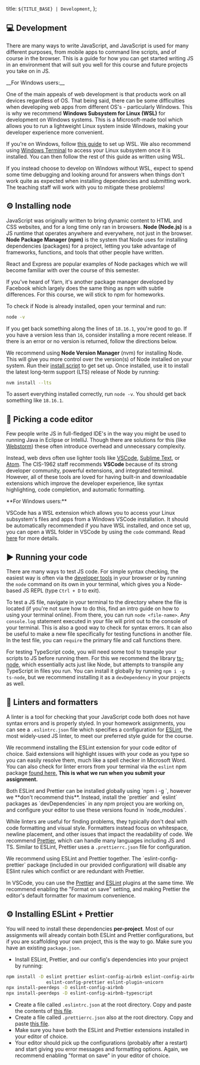 
  title: `${TITLE_BASE} | Development`,
};

## 💻 Development

There are many ways to write JavaScript, and JavaScript is used for many different purposes, from mobile apps to command line scripts, and of course in the browser. This is a guide for how you can get started writing JS in an environment that will suit you well for this course and future projects you take on in JS.

<Alert mdx type="warning">
__For Windows users:__

One of the main appeals of web development is that products work on all devices regardless of OS. That being said, there can be some difficulties when developing web apps from different OS's - particularly Windows. This is why we recommend **Windows Subsystem for Linux (WSL)** for development on Windows systems. This is a Microsoft-made tool which allows you to run a lightweight Linux system inside Windows, making your developer experience more convenient.

</Alert>

If you're on Windows, follow [this guide](https://learn.microsoft.com/en-us/windows/wsl/install) to set up WSL. We also recommend using [Windows Terminal](https://apps.microsoft.com/store/detail/windows-terminal/9N0DX20HK701) to access your Linux subsystem once it is installed. You can then follow the rest of this guide as written using WSL.

<Alert mdx type="danger">
  If you instead choose to develop on Windows without WSL, expect to spend some
  time debugging and looking around for answers when things don't work quite as
  expected when installing dependencies and submitting work. The teaching staff
  will work with you to mitigate these problems!
</Alert>

## ⚙️ Installing node

JavaScript was originally written to bring dynamic content to HTML and CSS websites, and for a long time only ran in browsers. **Node (Node.js)** is a JS runtime that operates anywhere and everywhere, not just in the browser. **Node Package Manager (npm)** is the system that Node uses for installing dependencies (packages) for a project, letting you take advantage of frameworks, functions, and tools that other people have written.

React and Express are popular examples of Node packages which we will become familiar with over the course of this semester.

If you've heard of Yarn, it's another package manager developed by Facebook which largely does the same thing as npm with subtle differences. For this course, we will stick to npm for homeworks.

To check if Node is already installed, open your terminal and run:

```sh
node -v
```

If you get back something along the lines of `18.16.1`, you're good to go. If you have a version less than `16`, consider installing a more recent release. If there is an error or no version is returned, follow the directions below.

We recommend using **Node Version Manager** (nvm) for installing Node. This will give you more control over the version(s) of Node installed on your system. Run their [install script](https://github.com/nvm-sh/nvm#install--update-script) to get set up. Once installed, use it to install the latest long-term support (LTS) release of Node by running:

```sh
nvm install --lts
```

To assert everything installed correctly, run `node -v`. You should get back something like `18.16.1`.

## 📝 Picking a code editor

Few people write JS in full-fledged IDE's in the way you might be used to running Java in Eclipse or IntelliJ. Though there are solutions for this (like [Webstorm](https://www.jetbrains.com/webstorm/)) these often introduce overhead and unnecessary complexity.

Instead, web devs often use lighter tools like [VSCode](https://code.visualstudio.com), [Sublime Text](https://www.sublimetext.com), or [Atom](https://atom.io). The CIS-1962 staff recommends **VSCode** because of its strong developer community, powerful extensions, and integrated terminal. However, all of these tools are loved for having built-in and downloadable extensions which improve the developer experience, like syntax highlighting, code completion, and automatic formatting.

<Alert mdx>
**For Windows users:**

VSCode has a WSL extension which allows you to access your Linux subsystem's files and apps from a Windows VSCode installation. It should be automatically recommended if you have WSL installed, and once set up, you can open a WSL folder in VSCode by using the `code` command. Read [here](https://code.visualstudio.com/docs/remote/wsl) for more details.

</Alert>

## ▶️ Running your code

There are many ways to test JS code. For simple syntax checking, the easiest way is often via the [developer tools](https://developers.google.com/web/tools/chrome-devtools/) in your browser or by running the `node` command on its own in your terminal, which gives you a Node-based JS REPL (type `Ctrl + D` to exit).

To test a JS file, navigate in your terminal to the directory where the file is located (if you're not sure how to do this, find an intro guide on how to using your terminal online). From there, you can run `node <file-name>`. Any `console.log` statement executed in your file will print out to the console of your terminal. This is also a good way to check for syntax errors. It can also be useful to make a new file specifically for testing functions in another file. In the test file, you can `require` the primary file and call functions there.

For testing TypeScript code, you will need some tool to transpile your scripts to JS before running them. For this we recommend the library [ts-node](https://www.npmjs.com/package/ts-node), which essentially acts just like Node, but attempts to transpile any TypeScript in files you run. You can install it globally by running `npm i -g ts-node`, but we recommend installing it as a `devDependency` in your projects as well.

## 💅 Linters and formatters

A linter is a tool for checking that your JavaScript code both does not have syntax errors and is properly styled. In your homework assignments, you can see a `.eslintrc.json` file which specifies a configuration for [ESLint](https://eslint.org), the most widely-used JS linter, to meet our preferred style guide for the course.

We recommend installing the ESLint extension for your code editor of choice. Said extensions will highlight issues with your code as you type so you can easily resolve them, much like a spell checker in Microsoft Word. You can also check for linter errors from your terminal via the `eslint` npm package [found here.](https://eslint.org/docs/user-guide/command-line-interface) **This is what we run when you submit your assignment.**

<Alert type="warning">
  Both ESLint and Prettier can be installed globally using `npm i -g <package-name>`, however we **don't recommend this**. Instead, install the `prettier` and `eslint` packages as `devDependencies` in any npm project you are working on, and configure your editor to use these versions found in `node_modules`.
</Alert>

While linters are useful for finding problems, they typically don't deal with code formatting and visual style. Formatters instead focus on whitespace, newline placement, and other issues that impact the readability of code. We recommend [Prettier](https://prettier.io/), which can handle many languages including JS and TS. Similar to ESLint, Prettier uses a `.prettierrc.json` file for configuration.

<Alert type="info" mdx>
  We recommend using ESLint and Prettier together. The `eslint-config-prettier` package (included in our provided configuration) will disable any ESlint rules which conflict or are redundant with Prettier.
  
  In VSCode, you can use the [Prettier](https://marketplace.visualstudio.com/items?itemName=esbenp.prettier-vscode) and [ESLint](https://marketplace.visualstudio.com/items?itemName=dbaeumer.vscode-eslint) plugins at the same time. We recommend enabling the "Format on save" setting, and making Prettier the editor's default formatter for maximum convenience.

</Alert>

## ⚙️ Installing ESLint + Prettier

You will need to install these dependencies **per-project**. Most of our assignments will already contain both ESLint and Prettier configurations, but if you are scaffolding your own project, this is the way to go. Make sure you have an existing `package.json`.

- Install ESLint, Prettier, and our config's dependencies into your project by running:

```sh
npm install -D eslint prettier eslint-config-airbnb eslint-config-airbnb-typescript \
               eslint-config-prettier eslint-plugin-unicorn
npx install-peerdeps -D eslint-config-airbnb
npx install-peerdeps -D eslint-config-airbnb-typescript
```

- Create a file called `.eslintrc.json` at the root directory. Copy and paste the contents of [this file](/reference/eslint-config.json).
- Create a file called `.prettierrc.json` also at the root directory. Copy and paste [this file](/reference/prettier-config.json).
- Make sure you have both the ESLint and Prettier extensions installed in your editor of choice.
- Your editor should pick up the configurations (probably after a restart) and start giving you error messages and formatting options. Again, we recommend enabling "format on save" in your editor of choice.
